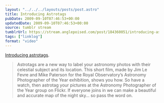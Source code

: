 ```yaml
---
layout: "../../../layouts/posts/post.astro"
title: Introducing Astrotags
pubDate: 2009-09-10T07:46:53+00:00
updatedDate: 2009-09-10T07:46:53+00:00
source: tumblr stream
tumblrUrl: https://stream.anglepoised.com/post/184360051/introducing-astrotags-astrotags-are-a-new-way
tags: ["linklog"]
format: "video"
---
```



<Vimeo id="https://vimeo.com/6469344" />

[Introducing astrotags][1].

> Astrotags are a new way to label your astronomy photos with their celestial subject and its location. This short film, made by Jim Le Fevre and Mike Paterson for the Royal Observatory&rsquo;s Astronomy Photographer of the Year exhibition, shows you how. So have a watch, then astrotag your pictures at the Astronomy Photographer of the Year group on Flickr. If everyone joins in we can make a beautiful and accurate map of the night sky&hellip; so pass the word on.

[1]: https://vimeo.com/6469344
